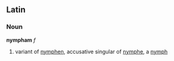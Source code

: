 ==Latin==
===Noun===
'''nympham''' ''f''

#variant of [[nymphen]], accusative singular of [[nymphe]], a [[nymph]]